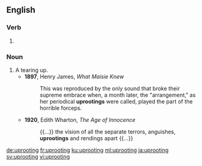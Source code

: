 ==English==

===Verb===
{{head|en|present participle}}

# {{present participle of|uproot|lang=en}}

===Noun===
{{en-noun}}

# A tearing up.
#* '''1897''', Henry James, ''What Maisie Knew''
#*: This was reproduced by the only sound that broke their supreme embrace when, a month later, the "arrangement," as her periodical '''uprootings''' were called, played the part of the horrible forceps.
#* '''1920''', Edith Wharton, ''The Age of Innocence''
#*: {{...}} the vision of all the separate terrors, anguishes, '''uprootings''' and rendings apart {{...}}

[[de:uprooting]]
[[fr:uprooting]]
[[ku:uprooting]]
[[ml:uprooting]]
[[ja:uprooting]]
[[sv:uprooting]]
[[vi:uprooting]]
